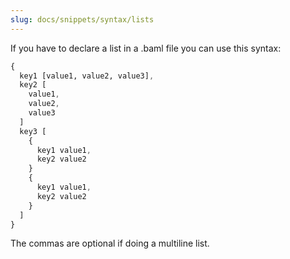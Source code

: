 ```yaml
---
slug: docs/snippets/syntax/lists
---
```


If you have to declare a list in a .baml file you can use this syntax:
```sass
{
  key1 [value1, value2, value3],
  key2 [
    value1,
    value2,
    value3
  ]
  key3 [
    {
      key1 value1,
      key2 value2
    }
    {
      key1 value1,
      key2 value2
    }
  ]
}
```
<Tip>The commas are optional if doing a multiline list.</Tip>